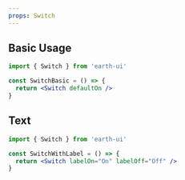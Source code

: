 ```yaml
---
props: Switch
---
```


## Basic Usage

```jsx tabs
import { Switch } from 'earth-ui'

const SwitchBasic = () => {
  return <Switch defaultOn />
}
```

## Text

```jsx tabs
import { Switch } from 'earth-ui'

const SwitchWithLabel = () => {
  return <Switch labelOn="On" labelOff="Off" />
}
```
